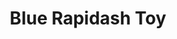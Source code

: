 ---
title: "Blue Rapidash Toy"
meta_title: "Blue Rapidash Toy craft"
description: "Craft de Blue Rapidash Toy"
rank: "b"
draft: false
name: "Blue Rapidash Toy"
recipe_img: "https://wiki.pokexgames.com/images/8/80/Blue_Rapidash_Toy.png"
level: 70
craft_time: 86400
result: 1
value_npc: 1
ingredients:
  - name: "Rapidash Toy"
    quantity: 1
    item_img: "https://wiki.pokexgames.com/images/3/38/Rapidash_Toy.png"
    value_npc: 1
  - name: "Blue Dye"
    quantity: 10
    item_img: "https://wiki.pokexgames.com/images/c/c9/Blue_Dye.png"
    value_npc: 1
---
